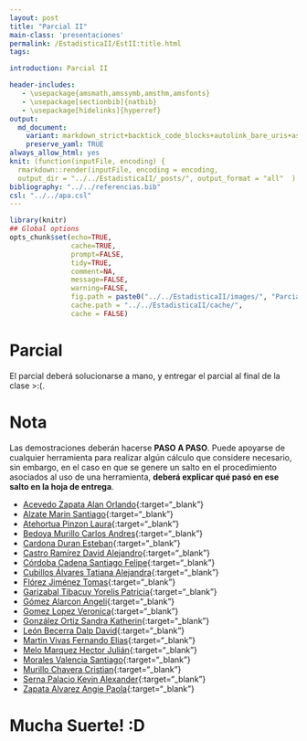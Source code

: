 ```yaml
---
layout: post
title: "Parcial II"
main-class: 'presentaciones'
permalink: /EstadisticaII/EstII:title.html
tags:

introduction: Parcial II

header-includes:
   - \usepackage{amsmath,amssymb,amsthm,amsfonts}
   - \usepackage[sectionbib]{natbib}
   - \usepackage[hidelinks]{hyperref}
output:
  md_document:
    variant: markdown_strict+backtick_code_blocks+autolink_bare_uris+ascii_identifiers+tex_math_single_backslash
    preserve_yaml: TRUE
always_allow_html: yes   
knit: (function(inputFile, encoding) {
  rmarkdown::render(inputFile, encoding = encoding,
  output_dir = "../../EstadisticaII/_posts/", output_format = "all"  ) })
bibliography: "../../referencias.bib"
csl: "../../apa.csl"
---
```


```r
library(knitr)
## Global options
opts_chunk$set(echo=TRUE,
               cache=TRUE,
               prompt=FALSE,
               tidy=TRUE,
               comment=NA,
               message=FALSE,
               warning=FALSE,
               fig.path = paste0("../../EstadisticaII/images/", "ParcialII"),
               cache.path = "../../EstadisticaII/cache/",
               cache = FALSE)
```

# Parcial
El parcial deberá solucionarse a mano, y entregar el parcial al final de la clase >:(. 

# Nota
Las demostraciones deberán hacerse **PASO A PASO**. Puede apoyarse de cualquier herramienta para realizar algún cálculo que considere necesario, sin embargo, en el caso en que se genere un salto en el procedimiento asociados al uso de una herramienta, **deberá explicar qué pasó en ese salto en la hoja de entrega**.

* [Acevedo Zapata Alan Orlando](https://github.com/jiperezga/jiperezga.github.io/raw/master/Dataset/Parcial/P1152220366.pdf){:target="_blank"}
* [Alzate Marin Santiago](https://github.com/jiperezga/jiperezga.github.io/raw/master/Dataset/Parcial/P1020482090.pdf){:target="_blank"}
* [Atehortua Pinzon Laura](https://github.com/jiperezga/jiperezga.github.io/raw/master/Dataset/Parcial/P1001153829.pdf){:target="_blank"}
* [Bedoya Murillo Carlos Andres](https://github.com/jiperezga/jiperezga.github.io/raw/master/Dataset/Parcial/P1028041150.pdf){:target="_blank"}
* [Cardona Duran Esteban](https://github.com/jiperezga/jiperezga.github.io/raw/master/Dataset/Parcial/P1001577468.pdf){:target="_blank"}
* [Castro Ramírez David Alejandro](https://github.com/jiperezga/jiperezga.github.io/raw/master/Dataset/Parcial/P1010010825.pdf){:target="_blank"}
* [Córdoba Cadena Santiago Felipe](https://github.com/jiperezga/jiperezga.github.io/raw/master/Dataset/Parcial/P1004236627.pdf){:target="_blank"}
* [Cubillos Álvares Tatiana Alejandra](https://github.com/jiperezga/jiperezga.github.io/raw/master/Dataset/Parcial/P1152221303.pdf){:target="_blank"}
* [Flórez Jiménez Tomas](https://github.com/jiperezga/jiperezga.github.io/raw/master/Dataset/Parcial/P1152460117.pdf){:target="_blank"}
* [Garizabal Tibacuy Yorelis Patricia](https://github.com/jiperezga/jiperezga.github.io/raw/master/Dataset/Parcial/P1035435796.pdf){:target="_blank"}
* [Gómez Alarcon Angeli](https://github.com/jiperezga/jiperezga.github.io/raw/master/Dataset/Parcial/P1017198951.pdf){:target="_blank"}
* [Gomez Lopez Veronica](https://github.com/jiperezga/jiperezga.github.io/raw/master/Dataset/Parcial/P1005449882.pdf){:target="_blank"}
* [González Ortiz Sandra Katherin](https://github.com/jiperezga/jiperezga.github.io/raw/master/Dataset/Parcial/P1038417681.pdf){:target="_blank"}
* [León Becerra Dalp David](https://github.com/jiperezga/jiperezga.github.io/raw/master/Dataset/Parcial/P1067952784.pdf){:target="_blank"}
* [Martin Vivas Fernando Elias](https://github.com/jiperezga/jiperezga.github.io/raw/master/Dataset/Parcial/P1017250715.pdf){:target="_blank"}
* [Melo Marquez Hector Julián](https://github.com/jiperezga/jiperezga.github.io/raw/master/Dataset/Parcial/P1214728740.pdf){:target="_blank"}
* [Morales Valencia Santiago](https://github.com/jiperezga/jiperezga.github.io/raw/master/Dataset/Parcial/P1007346784.pdf){:target="_blank"}
* [Murillo Chavera Cristian](https://github.com/jiperezga/jiperezga.github.io/raw/master/Dataset/Parcial/P1214713668.pdf){:target="_blank"}
* [Serna Palacio Kevin Alexander](https://github.com/jiperezga/jiperezga.github.io/raw/master/Dataset/Parcial/P1048020998.pdf){:target="_blank"}
* [Zapata Alvarez Angie Paola](https://github.com/jiperezga/jiperezga.github.io/raw/master/Dataset/Parcial/P1001735143.pdf){:target="_blank"}


<h1> Mucha Suerte! :D </h1>

